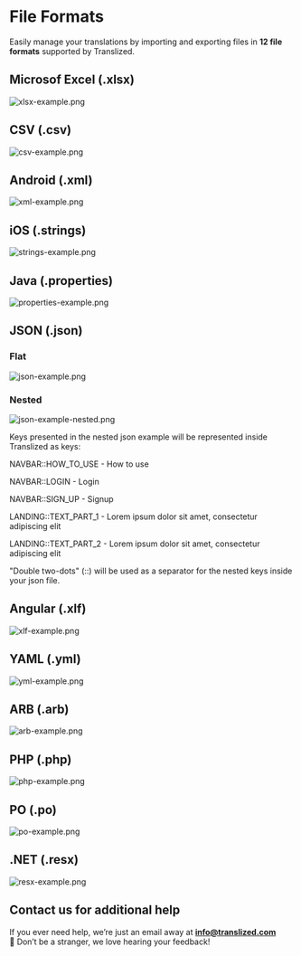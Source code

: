 # File Formats

Easily manage your translations by importing and exporting files in **12 file formats** supported by Translized.

## Microsof Excel (.xlsx)

![xlsx-example.png](/features/file-formats/xlsx-example.png)

## CSV (.csv)

![csv-example.png](/features/file-formats/csv-example.png)

## Android (.xml)

![xml-example.png](/features/file-formats/xml-example.png)

## iOS (.strings)

![strings-example.png](/features/file-formats/strings-example.png)

## Java (.properties)

![properties-example.png](/features/file-formats/properties-example.png)

## JSON (.json)

### Flat

![json-example.png](/features/file-formats/json-example.png)

### Nested

![json-example-nested.png](/features/file-formats/json-example-nested.png)

Keys presented in the nested json example will be represented inside Translized as keys:

NAVBAR::HOW_TO_USE - How to use

NAVBAR::LOGIN - Login

NAVBAR::SIGN_UP - Signup

LANDING::TEXT_PART_1 - Lorem ipsum dolor sit amet, consectetur adipiscing elit

LANDING::TEXT_PART_2 - Lorem ipsum dolor sit amet, consectetur adipiscing elit

"Double two-dots" (::) will be used as a separator for the nested keys inside your json file.

## Angular (.xlf)

![xlf-example.png](/features/file-formats/xlf-example.png)

## YAML (.yml)

![yml-example.png](/features/file-formats/yml-example.png)

## ARB (.arb)

![arb-example.png](/features/file-formats/arb-example.png)

## PHP (.php)

![php-example.png](/features/file-formats/php-example.png)

## PO (.po)

![po-example.png](/features/file-formats/po-example.png)

## .NET (.resx)

![resx-example.png](/features/file-formats/resx-example.png)

## Contact us for additional help

If you ever need help, we’re just an email away at **info@translized.com** 👋 Don’t be a stranger, we love hearing your feedback!
